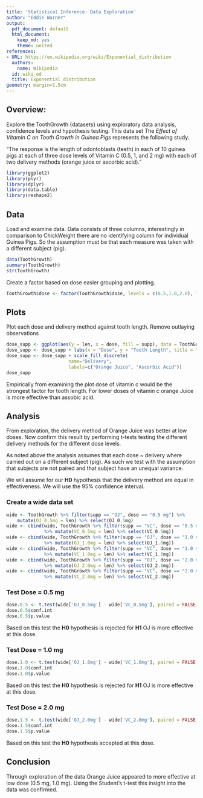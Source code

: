 ```yaml
---
title: 'Statistical Inference: Data Exploration'
author: "Eddie Warner"
output:
  pdf_document: default
  html_document:
    keep_md: yes
    theme: united
references:
- URL: https://en.wikipedia.org/wiki/Exponential_distribution
  authors:
    name: Wikipedia
  id: wiki_ed
  title: Exponential distribution
geometry: margin=1.5cm
---
```


## Overview:

Explore the ToothGrowth {datasets} using exploratory data analysis, confidence levels and hypothesis testing. This data set The *Effect of Vitamin C on Tooth Growth in Guinea Pigs* represents the following study.  

"The response is the length of odontoblasts (teeth) in each of 10 guinea pigs at each of three dose levels of Vitamin C (0.5, 1, and 2 mg) with each of two delivery methods (orange juice or ascorbic acid)."

```r
library(ggplot2)
library(plyr)
library(dplyr)
library(data.table)
library(reshape2)
```

## Data 
Load and examine data. Data consists of three columns, interestingly in comparison to ChickWeight there are no identifying column for individual Guinea Pigs. So the assumption must be that each measure was taken with a different subject (pig). 

```r

data(ToothGrowth)
summary(ToothGrowth)
str(ToothGrowth)

```

Create a factor based on dose easier grouping and plotting.

```r
ToothGrowth$dose <- factor(ToothGrowth$dose, levels = c(0.5,1.0,2.0), labels=c("0.5 mg", "1.0 mg", "2.0 mg"),)

```

## Plots
Plot each dose and delivery method against tooth length. Remove outlaying observations

```r
dose_supp <- ggplot(aes(y = len, x = dose, fill = supp), data = ToothGrowth) + geom_boxplot(outlier.shape=NA)
dose_supp <- dose_supp + labs(x = "Dose", y = "Tooth Length", title = "Tooth Lenth by Dose and Delivery")
dose_supp <- dose_supp + scale_fill_discrete(
                       name="Delivery",
                       labels=c("Orange Juice", "Ascorbic Acid"))
dose_supp

```
Empirically from examining the plot dose of vitamin c would be the strongest factor for tooth length. For lower doses of vitamin c orange Juice is more effective than assobic acid.

## Analysis

From exploration, the delivery method of Orange Juice was better at low doses. Now confirm this result by performing t-tests testing the different delivery methods for the different dose levels. 

As noted above the analysis assumes that each dose ~ delivery where carried out on a different subject (pig). As such we test with the assumption that subjects are not paired and that subject have an unequal variance.

We will assume for our **H0** hypothesis that the delivery method are equal in effectiveness. We will use the 95% confidence interval.

### Create a wide data set
```r

wide <- ToothGrowth %>% filter(supp == "OJ", dose == "0.5 mg") %>% 
    mutate(OJ_0.5mg = len) %>% select(OJ_0.5mg)
wide <- cbind(wide, ToothGrowth %>% filter(supp == "VC", dose == "0.5 mg") 
              %>% mutate(VC_0.5mg = len) %>% select(VC_0.5mg))
wide <- cbind(wide, ToothGrowth %>% filter(supp == "OJ", dose == "1.0 mg") 
              %>% mutate(OJ_1.0mg = len) %>% select(OJ_1.0mg))
wide <- cbind(wide, ToothGrowth %>% filter(supp == "VC", dose == "1.0 mg") 
              %>% mutate(VC_1.0mg = len) %>% select(VC_1.0mg))
wide <- cbind(wide, ToothGrowth %>% filter(supp == "OJ", dose == "2.0 mg") 
              %>% mutate(OJ_2.0mg = len) %>% select(OJ_2.0mg))
wide <- cbind(wide, ToothGrowth %>% filter(supp == "VC", dose == "2.0 mg") 
              %>% mutate(VC_2.0mg = len) %>% select(VC_2.0mg))

```
### Test Dose = 0.5 mg

```r
dose.0.5 <- t.test(wide['OJ_0.5mg'] - wide['VC_0.5mg'], paired = FALSE, var.equal = FALSE)
dose.0.5$conf.int
dose.0.5$p.value
```
Based on this test the **H0** hypothesis is rejected for **H1** OJ is more effective at this dose.

### Test Dose = 1.0 mg

```r
dose.1.0 <- t.test(wide['OJ_1.0mg'] - wide['VC_1.0mg'], paired = FALSE, var.equal = FALSE)
dose.1.0$conf.int
dose.1.0$p.value
```
Based on this test the **H0** hypothesis is rejected for **H1** OJ is more effective at this dose.

### Test Dose = 2.0 mg

```r
dose.1.5 <- t.test(wide['OJ_2.0mg'] - wide['VC_2.0mg'], paired = FALSE, var.equal = FALSE)
dose.1.5$conf.int
dose.1.5$p.value
```
Based on this test the **H0** hypothesis accepted at this dose.

## Conclusion

Through exploration of the data Orange Juice appeared to more effective at low dose (0.5 mg, 1.0 mg). Using the Student's t-test this insight into the data was confirmed. 

